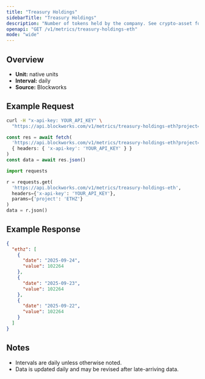 ```yaml
---
title: "Treasury Holdings"
sidebarTitle: "Treasury Holdings"
description: "Number of tokens held by the company. See crypto-asset for asset indicator"
openapi: "GET /v1/metrics/treasury-holdings-eth"
mode: "wide"
---
```


## Overview

- **Unit:** native units
- **Interval:** daily
- **Source:** Blockworks

## Example Request

<CodeGroup>

```bash cURL
curl -H "x-api-key: YOUR_API_KEY" \
  "https://api.blockworks.com/v1/metrics/treasury-holdings-eth?project=ETHZ"
```

```typescript TypeScript
const res = await fetch(
  'https://api.blockworks.com/v1/metrics/treasury-holdings-eth?project=ETHZ',
  { headers: { 'x-api-key': 'YOUR_API_KEY' } }
)
const data = await res.json()
```

```python Python
import requests

r = requests.get(
  'https://api.blockworks.com/v1/metrics/treasury-holdings-eth',
  headers={'x-api-key': 'YOUR_API_KEY'},
  params={'project': 'ETHZ'}
)
data = r.json()
```

</CodeGroup>

## Example Response

```json
{
  "ethz": [
    {
      "date": "2025-09-24",
      "value": 102264
    },
    {
      "date": "2025-09-23",
      "value": 102264
    },
    {
      "date": "2025-09-22",
      "value": 102264
    }
  ]
}
```

## Notes
- Intervals are daily unless otherwise noted.
- Data is updated daily and may be revised after late-arriving data.